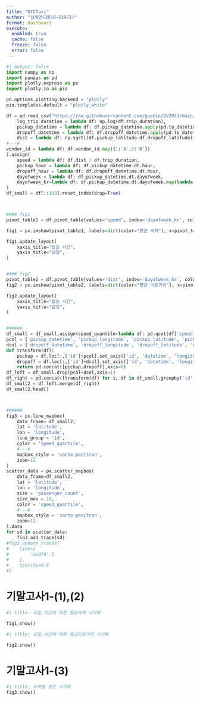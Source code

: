 ```yaml
---
title: "NYCTaxi"
author: "심채연(2018-21971)"
format: dashboard
execute: 
  enabled: true
  cache: false
  freeze: false
  error: false
---
```


```python
#| output: false
import numpy as np
import pandas as pd
import plotly.express as px
import plotly.io as pio

pd.options.plotting.backend = "plotly"
pio.templates.default = "plotly_white"

df = pd.read_csv("https://raw.githubusercontent.com/guebin/DV2023/main/posts/NYCTaxi.csv").assign(
    log_trip_duration = lambda df: np.log(df.trip_duration),
    pickup_datetime = lambda df: df.pickup_datetime.apply(pd.to_datetime),
    dropoff_datetime = lambda df: df.dropoff_datetime.apply(pd.to_datetime),
    dist = lambda df: np.sqrt((df.pickup_latitude-df.dropoff_latitude)**2 + (df.pickup_longitude-df.dropoff_longitude)**2),
#---#
vendor_id = lambda df: df.vendor_id.map({1:'A',2:'B'})
).assign(
    speed = lambda df: df.dist / df.trip_duration,
    pickup_hour = lambda df: df.pickup_datetime.dt.hour,
    dropoff_hour = lambda df: df.dropoff_datetime.dt.hour,
    dayofweek = lambda df: df.pickup_datetime.dt.dayofweek, 
    dayofweek_kr=lambda df: df.pickup_datetime.dt.dayofweek.map(lambda x: {0: '월', 1: '화', 2: '수', 3: '목', 4: '금', 5: '토', 6: '일'}.get(x))
)
df_small = df[::100].reset_index(drop=True)



#### fig1
pivot_table1 = df.pivot_table(values='speed', index='dayofweek_kr', columns='pickup_hour', aggfunc='mean')

fig1 = px.imshow(pivot_table1, labels=dict(color="평균 속력"), x=pivot_table1.columns, y=pivot_table1.index)

fig1.update_layout(
    xaxis_title="탑승 시간",
    yaxis_title="요일",
)


#### fig2
pivot_table2 = df.pivot_table(values='dist', index='dayofweek_kr', columns='pickup_hour', aggfunc='mean')
fig2 = px.imshow(pivot_table2, labels=dict(color="평균 이동거리"), x=pivot_table2.columns, y=pivot_table2.index)

fig2.update_layout(
    xaxis_title="탑승 시간",
    yaxis_title="요일",
)


######
df_small = df_small.assign(speed_quantile=lambda df: pd.qcut(df['speed'], 4, labels=['매우느림', '조금느림', '조금빠름', '매우빠름']))
pcol = ['pickup_datetime', 'pickup_longitude', 'pickup_latitude', 'pickup_hour']
dcol = ['dropoff_datetime', 'dropoff_longitude', 'dropoff_latitude', 'dropoff_hour']
def transform(df):
    pickup = df.loc[:,['id']+pcol].set_axis(['id', 'datetime', 'longitude', 'latitude', 'hour'],axis=1).assign(type = 'pickup')
    dropoff = df.loc[:,['id']+dcol].set_axis(['id', 'datetime', 'longitude', 'latitude', 'hour'],axis=1).assign(type = 'dropoff')
    return pd.concat([pickup,dropoff],axis=0)
df_left = df_small.drop(pcol+dcol,axis=1)
df_right = pd.concat([transform(df) for i, df in df_small.groupby('id')]).reset_index(drop=True)
df_small2 = df_left.merge(df_right)
df_small2.head()



######
fig3 = px.line_mapbox(
    data_frame= df_small2,
    lat = 'latitude',
    lon = 'longitude',
    line_group = 'id',
    color = 'speed_quantile',
    #---#
    mapbox_style = 'carto-positron',
    zoom=11
)
scatter_data = px.scatter_mapbox(
    data_frame=df_small2,
    lat = 'latitude',
    lon = 'longitude',
    size = 'passenger_count',
    size_max = 10,
    color = 'speed_quantile',
    #---#
    mapbox_style = 'carto-positron',
    zoom=11
).data 
for sd in scatter_data: 
    fig3.add_trace(sd)
#fig3.update_traces(
#    line={
#        'width':1
#    },
#    opacity=0.8
#)
```



# 기말고사1-(1),(2)

```python
#| title: 요일,시간에 따른 평균속력 시각화        

fig1.show()
```


```python
#| title: 요일,시간에 따른 평균이동거리 시각화        

fig2.show()
```


# 기말고사1-(3)

```python
#| title: 속력별 경로 시각화
fig3.show()
```